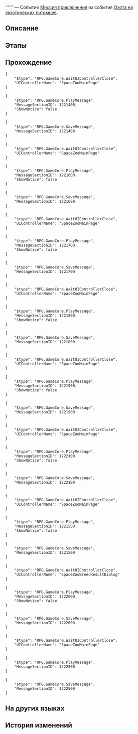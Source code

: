 {{Дополнить|Диалоги.}}
{{Миссия Инфобокс
|id              = 8016204
|Название        = 
|Изображение     = Миссия Освоения .png
|Тип             = Миссия приключения
|События         = Охота на экзотических питомцев
|Глава           = Охота на экзотических питомцев
|Условия         = Завершена [[Продолжение Освоения]] ''[[Гори, гори, моя звезда гениальности]]''
|Персонажи       = Первопроходец
|СтартЛокация    = Изолированная зона
|Мир             = Космическая станция «Герта»
|Локации         = Изолированная зона
|Предыдущая      = 
|Следующая       = 
|Награды         = 
}}
'''''' — Событие [[Миссия приключения]] из события [[Охота на экзотических питомцев]].

==Описание==
{{Описание|<!--официальное описание из Перекрёстка судеб-->}}

==Этапы==


==Прохождение==
{{Дополнить}}

<pre>{
	"$type": "RPG.GameCore.WaitUIControllerClose",
	"UIControllerName": "SpaceZooMainPage"
}</pre>
:{{Чёрный экран|undefined}}
<pre>{
	"$type": "RPG.GameCore.PlayMessage",
	"MessageSectionID": 1221400,
	"ShowNotice": false
}</pre>
<pre>{
	"$type": "RPG.GameCore.SaveMessage",
	"MessageSectionID": 1221400
}</pre>
<pre>{
	"$type": "RPG.GameCore.WaitUIControllerClose",
	"UIControllerName": "SpaceZooMainPage"
}</pre>
:{{Чёрный экран|undefined}}
<pre>{
	"$type": "RPG.GameCore.PlayMessage",
	"MessageSectionID": 1221600,
	"ShowNotice": false
}</pre>
<pre>{
	"$type": "RPG.GameCore.SaveMessage",
	"MessageSectionID": 1221600
}</pre>
<pre>{
	"$type": "RPG.GameCore.WaitUIControllerClose",
	"UIControllerName": "SpaceZooMainPage"
}</pre>
:{{Чёрный экран|undefined}}
<pre>{
	"$type": "RPG.GameCore.PlayMessage",
	"MessageSectionID": 1221700,
	"ShowNotice": false
}</pre>
<pre>{
	"$type": "RPG.GameCore.SaveMessage",
	"MessageSectionID": 1221700
}</pre>
<pre>{
	"$type": "RPG.GameCore.WaitUIControllerClose",
	"UIControllerName": "SpaceZooMainPage"
}</pre>
:{{Чёрный экран|undefined}}
<pre>{
	"$type": "RPG.GameCore.PlayMessage",
	"MessageSectionID": 1221800,
	"ShowNotice": false
}</pre>
<pre>{
	"$type": "RPG.GameCore.SaveMessage",
	"MessageSectionID": 1221800
}</pre>
<pre>{
	"$type": "RPG.GameCore.WaitUIControllerClose",
	"UIControllerName": "SpaceZooMainPage"
}</pre>
:{{Чёрный экран|undefined}}
<pre>{
	"$type": "RPG.GameCore.PlayMessage",
	"MessageSectionID": 1221900,
	"ShowNotice": false
}</pre>
<pre>{
	"$type": "RPG.GameCore.SaveMessage",
	"MessageSectionID": 1221900
}</pre>
<pre>{
	"$type": "RPG.GameCore.WaitUIControllerClose",
	"UIControllerName": "SpaceZooMainPage"
}</pre>
:{{Чёрный экран|undefined}}
<pre>{
	"$type": "RPG.GameCore.PlayMessage",
	"MessageSectionID": 1222100,
	"ShowNotice": false
}</pre>
<pre>{
	"$type": "RPG.GameCore.SaveMessage",
	"MessageSectionID": 1222100
}</pre>
<pre>{
	"$type": "RPG.GameCore.WaitUIControllerClose",
	"UIControllerName": "SpaceZooMainPage"
}</pre>
:{{Чёрный экран|undefined}}
<pre>{
	"$type": "RPG.GameCore.PlayMessage",
	"MessageSectionID": 1221500,
	"ShowNotice": false
}</pre>
<pre>{
	"$type": "RPG.GameCore.SaveMessage",
	"MessageSectionID": 1221500
}</pre>
<pre>{
	"$type": "RPG.GameCore.WaitUIControllerClose",
	"UIControllerName": "SpaceZooBreedResultDialog"
}</pre>
:{{Чёрный экран|undefined}}
<pre>{
	"$type": "RPG.GameCore.PlayMessage",
	"MessageSectionID": 1222000,
	"ShowNotice": false
}</pre>
<pre>{
	"$type": "RPG.GameCore.SaveMessage",
	"MessageSectionID": 1222000
}</pre>
<pre>{
	"$type": "RPG.GameCore.WaitUIControllerClose",
	"UIControllerName": "SpaceZooMainPage"
}</pre>
:{{Чёрный экран|undefined}}
<pre>{
	"$type": "RPG.GameCore.PlayMessage",
	"MessageSectionID": 1222500
}</pre>
<pre>{
	"$type": "RPG.GameCore.SaveMessage",
	"MessageSectionID": 1222500
}</pre>
{{Диалог Конец}}

==На других языках==
{{На других языках
|en   = 
|zhs  = 
|zht  = 
|ja   = 
|ko   = 
|es   = 
|fr   = 
|ru   = 
|th   = 
|vi   = 
|de   = 
|id   = 
|pt   = 
}}

==История изменений==
{{История изменений|2.7}}
